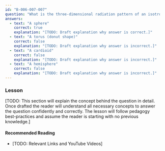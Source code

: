 ```yaml
---
id: "B-006-007-007"
question: "What is the three-dimensional radiation pattern of an isotropic radiator?"
answers:
  - text: "A sphere"
    correct: true
    explanation: "[TODO: Draft explanation why answer is correct.]"
  - text: "A torus (donut shape)"
    correct: false
    explanation: "[TODO: Draft explanation why answer is incorrect.]"
  - text: "A cardioid"
    correct: false
    explanation: "[TODO: Draft explanation why answer is incorrect.]"
  - text: "A hemisphere"
    correct: false
    explanation: "[TODO: Draft explanation why answer is incorrect.]"
---
```


### Lesson

[TODO: This section will explain the concept behind the question in detail. Once drafted the reader will understand all necessary concepts to answer the question confidently and correctly. The lesson will follow pedagogy best-practices and assume the reader is starting with no previous knowledge.]

#### Recommended Reading

- [TODO: Relevant Links and YouTube Videos]
